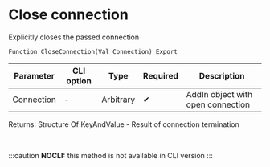 ﻿---
sidebar_position: 4
description: Close connection  and other functions to work with SSH in the Open Integration Package, a free open-source integration library for 1C:Enterprise 8, OneScript and CLI
keywords: [1C, 1С, 1С:Enterprise, 1С:Enterprise 8.3, API, Integration, Services, Exchange, OneScript, CLI, SSH]
---


# Close connection 
 Explicitly closes the passed connection



`Function CloseConnection(Val Connection) Export`

  | Parameter | CLI option | Type | Required | Description |
  |-|-|-|-|-|
  | Connection | - | Arbitrary | &#x2714; | AddIn object with open connection |

  
  Returns:  Structure Of KeyAndValue - Result of connection termination

<br/>


:::caution
**NOCLI:** this method is not available in CLI version
:::
<br/>



 




